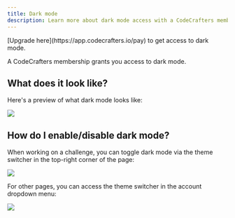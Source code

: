 ```yaml
---
title: Dark mode
description: Learn more about dark mode access with a CodeCrafters membership
---
```


<Tip>
  [Upgrade here](https://app.codecrafters.io/pay) to get access to dark mode.
</Tip>

A CodeCrafters membership grants you access to dark mode.

## What does it look like?

Here's a preview of what dark mode looks like:

<Frame>
  <img className="w-full" src="/img/membership/dark-mode-preview-1.png" />
</Frame>

## How do I enable/disable dark mode?

When working on a challenge, you can toggle dark mode via the theme switcher in the top-right corner of the page:

<Frame>
  <img className="w-full" src="/img/membership/dark-mode-switcher-challenge.png" />
</Frame>

For other pages, you can access the theme switcher in the account dropdown menu:

<Frame>
  <img className="w-full" src="/img/membership/dark-mode-switcher-other.png" />
</Frame>
